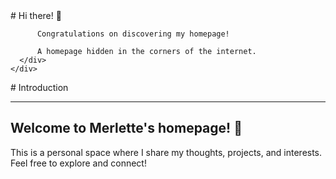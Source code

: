 
<BaseLayout title="Home">
  <BaseCard title="Home">
    <div class="flex">
      <div class="p-6">
          # Hi there! 👋

          Congratulations on discovering my homepage!

          A homepage hidden in the corners of the internet.
      </div>
    </div>

  </BaseCard>

  <BaseCard title="Home" image="/index.webp">
# Introduction

---

## Welcome to Merlette's homepage! 🌟

  This is a personal space where I share my thoughts, projects, and interests. Feel free to explore and connect!

  </BaseCard>
</BaseLayout>
